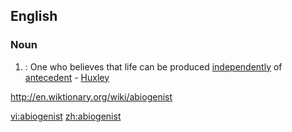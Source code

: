 ==English==
===Noun===
{{en-noun}}
#{{biology}}: One who believes that life can be produced [[independently]] of [[antecedent]] - [[Huxley]]

http://en.wiktionary.org/wiki/abiogenist

[[vi:abiogenist]]
[[zh:abiogenist]]